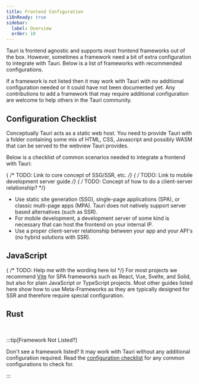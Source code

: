 ```yaml
---
title: Frontend Configuration
i18nReady: true
sidebar:
  label: Overview
  order: 10
---
```



Tauri is frontend agnostic and supports most frontend frameworks out of the box. However, sometimes a framework need a bit of extra configuration to integrate with Tauri. Below is a list of frameworks with recommended configurations.

If a framework is not listed then it may work with Tauri with no additional configuration needed or it could have not been documented yet. Any contributions to add a framework that may require additional configuration are welcome to help others in the Tauri community.

## Configuration Checklist

Conceptually Tauri acts as a static web host. You need to provide Tauri with a folder containing some mix of HTML, CSS, Javascript and possibly WASM that can be served to the webview Tauri provides.

Below is a checklist of common scenarios needed to integrate a frontend with Tauri:

{ /* TODO: Link to core concept of SSG/SSR, etc. */}
{ /* TODO: Link to mobile development server guide */}
{ /* TODO: Concept of how to do a client-server relationship? */}

- Use static site generation (SSG), single-page applications (SPA), or classic multi-page apps (MPA). Tauri does not natively support server based alternatives (such as SSR).
- For mobile development, a development server of some kind is necessary that can host the frontend on your internal IP.
- Use a proper client-server relationship between your app and your API's (no hybrid solutions with SSR).

## JavaScript

{ /* TODO: Help me with the wording here lol */}
For most projects we recommend [Vite](https://vitejs.dev/) for SPA frameworks such as React, Vue, Svelte, and Solid, but also for plain JavaScript or TypeScript projects. Most other guides listed here show how to use Meta-Frameworks as they are typically designed for SSR and therefore require special configuration.

<CardGrid>
	<LinkCard title="Next.js" href="/guide/frontend/nextjs" />
	<LinkCard title="Nuxt" href="/guide/frontend/nuxt" />
	<LinkCard title="Qwik" href="/guide/frontend/qwik" />
	<LinkCard title="SvelteKit" href="/guide/frontend/sveltekit" />
	<LinkCard
		title="Vite (recommended)"
		href="/guide/frontend/vite"
	/>
	<LinkCard title="Webpack" href="/guide/frontend/webpack" />
</CardGrid>

## Rust

<CardGrid>
	<LinkCard title="Leptos" href="/guide/frontend/leptos" />
	<LinkCard title="Sycamore" href="/guide/frontend/sycamore" />
	<LinkCard title="Trunk" href="/guide/frontend/trunk" />
	<LinkCard title="Yew" href="/guide/frontend/yew" />
</CardGrid>

<br />

:::tip[Framework Not Listed?]

Don't see a framework listed? It may work with Tauri without any additional configuration required. Read the [configuration checklist](/guide/frontend/#configuration-checklist) for any common configurations to check for.

:::

